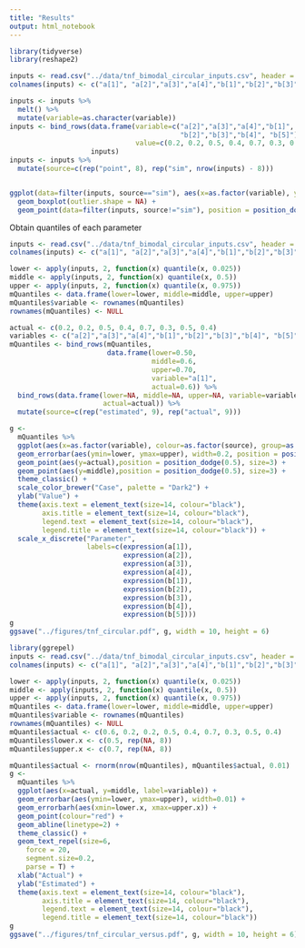 ```yaml
---
title: "Results"
output: html_notebook
---
```




```r
library(tidyverse)
library(reshape2)
```

```r
inputs <- read.csv("../data/tnf_bimodal_circular_inputs.csv", header = F)
colnames(inputs) <- c("a[1]", "a[2]","a[3]","a[4]","b[1]","b[2]","b[3]","b[4]", "b[5]")

inputs <- inputs %>% 
  melt() %>% 
  mutate(variable=as.character(variable))
inputs <- bind_rows(data.frame(variable=c("a[2]","a[3]","a[4]","b[1]",
                                          "b[2]","b[3]","b[4]", "b[5]"),
                               value=c(0.2, 0.2, 0.5, 0.4, 0.7, 0.3, 0.5, 0.4)),
                    inputs)
inputs <- inputs %>% 
  mutate(source=c(rep("point", 8), rep("sim", nrow(inputs) - 8)))


ggplot(data=filter(inputs, source=="sim"), aes(x=as.factor(variable), y=value)) +
  geom_boxplot(outlier.shape = NA) +
  geom_point(data=filter(inputs, source!="sim"), position = position_dodge())
```

Obtain quantiles of each parameter
```r
inputs <- read.csv("../data/tnf_bimodal_circular_inputs.csv", header = F)
colnames(inputs) <- c("a[1]", "a[2]","a[3]","a[4]","b[1]","b[2]","b[3]","b[4]", "b[5]")

lower <- apply(inputs, 2, function(x) quantile(x, 0.025))
middle <- apply(inputs, 2, function(x) quantile(x, 0.5))
upper <- apply(inputs, 2, function(x) quantile(x, 0.975))
mQuantiles <- data.frame(lower=lower, middle=middle, upper=upper)
mQuantiles$variable <- rownames(mQuantiles)
rownames(mQuantiles) <- NULL

actual <- c(0.2, 0.2, 0.5, 0.4, 0.7, 0.3, 0.5, 0.4)
variables <- c("a[2]","a[3]","a[4]","b[1]","b[2]","b[3]","b[4]", "b[5]")
mQuantiles <- bind_rows(mQuantiles,
                        data.frame(lower=0.50,
                                   middle=0.6,
                                   upper=0.70,
                                   variable="a[1]",
                                   actual=0.6)) %>% 
  bind_rows(data.frame(lower=NA, middle=NA, upper=NA, variable=variables,
                       actual=actual)) %>% 
  mutate(source=c(rep("estimated", 9), rep("actual", 9)))

g <-
  mQuantiles %>% 
  ggplot(aes(x=as.factor(variable), colour=as.factor(source), group=as.factor(source))) +
  geom_errorbar(aes(ymin=lower, ymax=upper), width=0.2, position = position_dodge(0.5)) +
  geom_point(aes(y=actual),position = position_dodge(0.5), size=3) +
  geom_point(aes(y=middle),position = position_dodge(0.5), size=3) +
  theme_classic() +
  scale_color_brewer("Case", palette = "Dark2") +
  ylab("Value") +
  theme(axis.text = element_text(size=14, colour="black"),
        axis.title = element_text(size=14, colour="black"),
        legend.text = element_text(size=14, colour="black"),
        legend.title = element_text(size=14, colour="black")) +
  scale_x_discrete("Parameter",
                   labels=c(expression(a[1]),
                            expression(a[2]),
                            expression(a[3]),
                            expression(a[4]),
                            expression(b[1]),
                            expression(b[2]),
                            expression(b[3]),
                            expression(b[4]),
                            expression(b[5])))
g
ggsave("../figures/tnf_circular.pdf", g, width = 10, height = 6)
```


```r
library(ggrepel)
inputs <- read.csv("../data/tnf_bimodal_circular_inputs.csv", header = F)
colnames(inputs) <- c("a[1]", "a[2]","a[3]","a[4]","b[1]","b[2]","b[3]","b[4]", "b[5]")

lower <- apply(inputs, 2, function(x) quantile(x, 0.025))
middle <- apply(inputs, 2, function(x) quantile(x, 0.5))
upper <- apply(inputs, 2, function(x) quantile(x, 0.975))
mQuantiles <- data.frame(lower=lower, middle=middle, upper=upper)
mQuantiles$variable <- rownames(mQuantiles)
rownames(mQuantiles) <- NULL
mQuantiles$actual <- c(0.6, 0.2, 0.2, 0.5, 0.4, 0.7, 0.3, 0.5, 0.4)
mQuantiles$lower.x <- c(0.5, rep(NA, 8))
mQuantiles$upper.x <- c(0.7, rep(NA, 8))

mQuantiles$actual <- rnorm(nrow(mQuantiles), mQuantiles$actual, 0.01)
g <-
  mQuantiles %>% 
  ggplot(aes(x=actual, y=middle, label=variable)) +
  geom_errorbar(aes(ymin=lower, ymax=upper), width=0.01) +
  geom_errorbarh(aes(xmin=lower.x, xmax=upper.x)) +
  geom_point(colour="red") +
  geom_abline(linetype=2) +
  theme_classic() +
  geom_text_repel(size=6,
    force = 20,
    segment.size=0.2,
    parse = T) +
  xlab("Actual") +
  ylab("Estimated") +
  theme(axis.text = element_text(size=14, colour="black"),
        axis.title = element_text(size=14, colour="black"),
        legend.text = element_text(size=14, colour="black"),
        legend.title = element_text(size=14, colour="black"))
g
ggsave("../figures/tnf_circular_versus.pdf", g, width = 10, height = 6)
```

